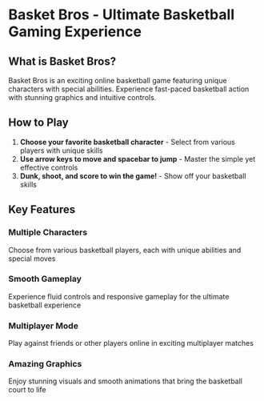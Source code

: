 # Basket Bros - Ultimate Basketball Gaming Experience

## What is Basket Bros?

Basket Bros is an exciting online basketball game featuring unique characters with special abilities. Experience fast-paced basketball action with stunning graphics and intuitive controls.

## How to Play

1. **Choose your favorite basketball character** - Select from various players with unique skills
2. **Use arrow keys to move and spacebar to jump** - Master the simple yet effective controls
3. **Dunk, shoot, and score to win the game!** - Show off your basketball skills

## Key Features

### Multiple Characters
Choose from various basketball players, each with unique abilities and special moves

### Smooth Gameplay
Experience fluid controls and responsive gameplay for the ultimate basketball experience

### Multiplayer Mode
Play against friends or other players online in exciting multiplayer matches

### Amazing Graphics
Enjoy stunning visuals and smooth animations that bring the basketball court to life
